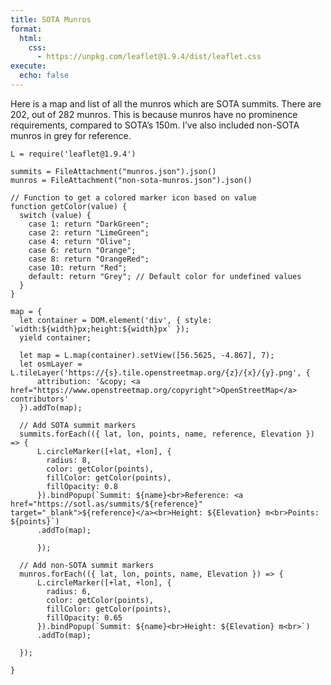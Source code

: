 ```yaml
---
title: SOTA Munros
format:
  html:
    css:
      - https://unpkg.com/leaflet@1.9.4/dist/leaflet.css
execute:
  echo: false
---
```


Here is a map and list of all the munros which are SOTA summits. There are 202, out of 282 munros. This is because munros have no prominence requirements, compared to SOTA's 150m. I've also included non-SOTA munros in grey for reference.

```ojs
L = require('leaflet@1.9.4')

summits = FileAttachment("munros.json").json()
munros = FileAttachment("non-sota-munros.json").json()

// Function to get a colored marker icon based on value
function getColor(value) {
  switch (value) {
    case 1: return "DarkGreen";
    case 2: return "LimeGreen";
    case 4: return "Olive";
    case 6: return "Orange";
    case 8: return "OrangeRed";
    case 10: return "Red";
    default: return "Grey"; // Default color for undefined values
  }
}

map = {
  let container = DOM.element('div', { style: `width:${width}px;height:${width}px` });
  yield container;

  let map = L.map(container).setView([56.5625, -4.867], 7);
  let osmLayer = L.tileLayer('https://{s}.tile.openstreetmap.org/{z}/{x}/{y}.png', {
      attribution: '&copy; <a href="https://www.openstreetmap.org/copyright">OpenStreetMap</a> contributors'
  }).addTo(map);

  // Add SOTA summit markers
  summits.forEach(({ lat, lon, points, name, reference, Elevation }) => {
      L.circleMarker([+lat, +lon], {
        radius: 8,
        color: getColor(points),
        fillColor: getColor(points),
        fillOpacity: 0.8
      }).bindPopup(`Summit: ${name}<br>Reference: <a href="https://sotl.as/summits/${reference}" target="_blank">${reference}</a><br>Height: ${Elevation} m<br>Points: ${points}`)
      .addTo(map);

      });

  // Add non-SOTA summit markers
  munros.forEach(({ lat, lon, points, name, Elevation }) => {
      L.circleMarker([+lat, +lon], {
        radius: 6,
        color: getColor(points),
        fillColor: getColor(points),
        fillOpacity: 0.65
      }).bindPopup(`Summit: ${name}<br>Height: ${Elevation} m<br>`)
      .addTo(map);

  });

}

```
